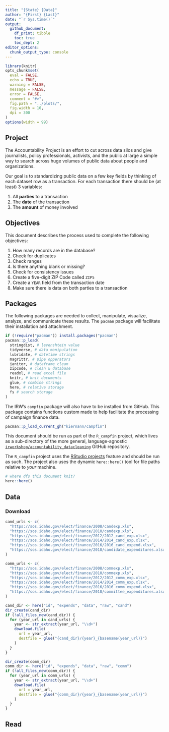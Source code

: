 ```yaml
---
title: "{State} {Data}"
author: "{First} {Last}"
date: "`r Sys.time()`"
output:
  github_document: 
    df_print: tibble
    toc: true
    toc_dept: 2
editor_options: 
  chunk_output_type: console
---
```


```r
library(knitr)
opts_chunk$set(
  eval = FALSE,
  echo = TRUE,
  warning = FALSE,
  message = FALSE,
  error = FALSE,
  comment = "#>",
  fig.path = "../plots/",
  fig.width = 10,
  dpi = 300
)
options(width = 99)
```

## Project

The Accountability Project is an effort to cut across data silos and give journalists, policy
professionals, activists, and the public at large a simple way to search across huge volumes of
public data about people and organizations.

Our goal is to standardizing public data on a few key fields by thinking of each dataset row as a
transaction. For each transaction there should be (at least) 3 variables:

1. All **parties** to a transaction
2. The **date** of the transaction
3. The **amount** of money involved

## Objectives

This document describes the process used to complete the following objectives:

1. How many records are in the database?
1. Check for duplicates
1. Check ranges
1. Is there anything blank or missing?
1. Check for consistency issues
1. Create a five-digit ZIP Code called `ZIP5`
1. Create a `YEAR` field from the transaction date
1. Make sure there is data on both parties to a transaction

## Packages

The following packages are needed to collect, manipulate, visualize, analyze, and communicate
these results. The `pacman` package will facilitate their installation and attachment.

```r
if (!require("pacman")) install.packages("pacman")
pacman::p_load(
  stringdist, # levenshtein value
  tidyverse, # data manipulation
  lubridate, # datetime strings
  magrittr, # pipe opperators
  janitor, # dataframe clean
  zipcode, # clean & database
  readxl, # read excel file
  knitr, # knit documents
  glue, # combine strings
  here, # relative storage
  fs # search storage 
)
```

The IRW's `campfin` package will also have to be installed from GitHub. This package contains
functions custom made to help facilitate the processing of campaign finance data.

```r
pacman::p_load_current_gh("kiernann/campfin")
```

This document should be run as part of the `R_campfin` project, which lives as a sub-directory of
the more general, language-agnostic [`irworkshop/accountability_datacleaning`][01] GitHub
repository.

The `R_campfin` project uses the [RStudio projects][02] feature and should be run as such. The
project also uses the dynamic `here::here()` tool for file paths relative to _your_ machine.

```r
# where dfs this document knit?
here::here()
```

[01]: https://github.com/irworkshop/accountability_datacleaning "TAP repo"
[02]: https://support.rstudio.com/hc/en-us/articles/200526207-Using-Projects "Rproj"

## Data

### Download

```r
cand_urls <- c(
  "https://sos.idaho.gov/elect/finance/2008/candexp.xls",
  "https://sos.idaho.gov/elect/finance/2010/candexp.xls",
  "https://sos.idaho.gov/elect/finance/2012/2012_cand_exp.xlsx",
  "https://sos.idaho.gov/elect/finance/2014/2014_cand_exp.xlsx",
  "https://sos.idaho.gov/elect/finance/2016/2016_cand_expend.xlsx",
  "https://sos.idaho.gov/elect/finance/2018/candidate_expenditures.xlsx"
)

comm_urls <- c(
  "https://sos.idaho.gov/elect/finance/2008/commexp.xls",
  "https://sos.idaho.gov/elect/finance/2010/commexp.xls",
  "https://sos.idaho.gov/elect/finance/2012/2012_comm_exp.xlsx",
  "https://sos.idaho.gov/elect/finance/2014/2014_comm_exp.xlsx",
  "https://sos.idaho.gov/elect/finance/2016/2016_comm_expend.xlsx",
  "https://sos.idaho.gov/elect/finance/2018/committee_expenditures.xlsx"
)
```

```r
cand_dir <- here("id", "expends", "data", "raw", "cand")
dir_create(cand_dir)
if (!all_files_new(cand_dir)) {
  for (year_url in cand_urls) {
    year <- str_extract(year_url, "\\d+")
    download.file(
      url = year_url,
      destfile = glue("{cand_dir}/{year}_{basename(year_url)}")
    )
  }
}
```

```r
dir_create(comm_dir)
comm_dir <- here("id", "expends", "data", "raw", "comm")
if (!all_files_new(comm_dir)) {
  for (year_url in comm_urls) {
    year <- str_extract(year_url, "\\d+")
    download.file(
      url = year_url,
      destfile = glue("{comm_dir}/{year}_{basename(year_url)}")
    )
  }
}
```

## Read


